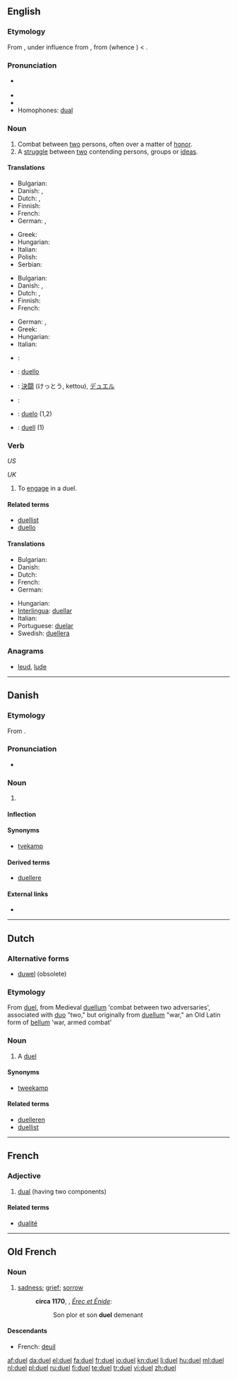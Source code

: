 ==English==

===Etymology===
From {{etyl|ML.}} {{term|duellum||fight between two men|lang=la}}, under influence from {{etyl|la}} {{term|duo|lang=la}}, from {{etyl|OL.}} {{term|duellum|lang=la}} (whence {{etyl|la|-}} {{term|bellum||war|lang=la}}) < {{proto|Indo-European|dāu-||deu-|to injure, destroy, burn}}.

===Pronunciation===
* {{IPA|/ˈdʊəl/|/ˈdjuəl/}} {{SAMPA|/dju:@l/}}
* {{audio|en-us-duel.ogg|Audio (US)}}
* {{rhymes|ʊəl}}
* Homophones: [[dual]]

===Noun===
{{en-noun}}

# Combat between [[two]] persons, often over a matter of [[honor]].
# A [[struggle]] between [[two]] contending persons, groups or [[idea]]s.

====Translations====
{{trans-top|combat between two persons}}
* Bulgarian: {{t|bg|дуел|m}}
* Danish: {{t+|da|duel|c}},  {{t|da|tvekamp|c}}
* Dutch: {{t+|nl|duel|n}}, {{t|nl|tweegevecht|n}}
* Finnish: {{t+|fi|kaksintaistelu}}
* French: {{t+|fr|duel|m}}
* German: {{t+|de|Duell|n}}, {{t+|de|Zweikampf|m}}
{{trans-mid}}
* Greek: {{t+|el|μονομαχία|f|tr=monomachía}}
* Hungarian: {{t-|hu|párbaj}}
* Italian: {{t+|it|duello|m}}
* Polish: {{t-|pl|pojedynek|m}}
* Serbian: {{t-|sr|dvoboj|m}}
{{trans-bottom}}

{{trans-top|struggle between two parties}}
* Bulgarian: {{t+|bg|двубой|m}}
* Danish: {{t+|da|duel|c}},  {{t|da|tvekamp|c}}
* Dutch: {{t+|nl|duel|n}}, {{t|nl|tweekamp}}
* Finnish: {{t-|fi|kaksinkamppailu}}
* French: {{t+|fr|duel|m}}
{{trans-mid}}
* German: {{t+|de|Duell|n}}, {{t+|de|Zweikampf|m}}
* Greek: {{t|el|διαμάχη|f|tr=diamáchi}}
* Hungarian: {{t-|hu|párbaj}}
* Italian: {{t+|it|duello|m}}
{{trans-bottom}}

{{checktrans-top|}}
* {{ttbc|Esperanto}}: {{t-|eo|duelo|xs=Esperanto}}
* {{ttbc|Interlingua}}: [[duello]]
* {{ttbc|Japanese}}: [[決闘]] (けっとう, kettou), [[デュエル]]
{{trans-mid}}
* {{ttbc|Portuguese}}: {{t+|pt|duelo|m}}
* {{ttbc|Spanish}}: [[duelo]] {{m}} (1,2)
* {{ttbc|Swedish}}: [[duell]] {{c}} (1)
{{trans-bottom}}

===Verb===
{{en-verb|duels|dueling|dueled}} ''US''

{{en-verb|duels|duelling|duelled}} ''UK''

# To [[engage]] in a duel.

====Related terms====
* [[duellist]]
* [[duello]]

====Translations====
{{trans-top|engage in a duel}}
* Bulgarian: {{t|bg|дуелирам се}}
* Danish: {{t-|da|duellere}}
* Dutch: {{t+|nl|duelleren}}
* French: {{t-|fr|dueller}}
* German: {{t+|de|duellieren}}
{{trans-mid}}
* Hungarian: {{t-|hu|párbajozik}}
* [[Interlingua]]: [[duellar]]
* Italian: {{t-|it|duellare}}
* Portuguese: [[duelar]]
* Swedish: [[duellera]]
{{trans-bottom}}

===Anagrams===
* [[leud#English|leud]], [[lude#English|lude]]

----

==Danish==

===Etymology===
From {{etyl|la|da}} {{term|duellum||war|lang=la}}.

===Pronunciation===
* {{IPA|/duɛl/|[d̥uˈɛlˀ]|lang=da}}

===Noun===
{{da-noun|stem=duell|en|er}}

# {{l|en|duel}}

====Inflection====
{{da-noun-infl|stem=duell|en|er}}

====Synonyms====
* [[tvekamp]]

====Derived terms====
* [[duellere]]

====External links====
* {{pedialite|lang=da}}

----

==Dutch==

===Alternative forms===
* [[duwel]] (obsolete)

===Etymology===
From {{etyl|fr|nl}} [[duel]], from Medieval {{etyl|la|nl}} [[duellum]] 'combat between two adversaries', associated with [[duo]] "two," but originally from {{etyl|la|nl}} [[duellum]] "war," an Old Latin form of [[bellum]] 'war, armed combat'

===Noun===
{{nl-noun|duels|duelletje|g=n}}

# A [[duel]]

====Synonyms====
* [[tweekamp]]

====Related terms====
* [[duelleren]]
* [[duellist]] {{m}}

----

==French==
{{wikipedia|lang=fr}}

===Adjective===
{{infl|fr|adjective|g=m}}

# [[dual]] (having two components)

====Related terms====
* [[dualité]]

{{tbot entry|French|dual|2009|April|fr}}

----

==Old French==

===Noun===
{{fro-noun-m}}

# [[sadness]]; [[grief]]; [[sorrow]]
#:'''circa 1170''', {{w|Chrétien de Troyes}}, ''[[s:fr:Érec et Énide|Érec et Énide]]'':
#::Son plor et son '''duel''' demenant

====Descendants====
* French: [[deuil]]

[[af:duel]]
[[da:duel]]
[[el:duel]]
[[fa:duel]]
[[fr:duel]]
[[io:duel]]
[[kn:duel]]
[[li:duel]]
[[hu:duel]]
[[ml:duel]]
[[nl:duel]]
[[pl:duel]]
[[ru:duel]]
[[fi:duel]]
[[te:duel]]
[[tr:duel]]
[[vi:duel]]
[[zh:duel]]